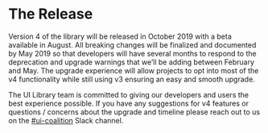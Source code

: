 # The Release

Version 4 of the library will be released in October 2019 with a beta available in August.
All breaking changes will be finalized and documented by May 2019 so that developers will have several months to respond to the deprecation and upgrade warnings that we’ll be adding between February and May.
The upgrade experience will allow projects to opt into most of the v4 functionality while still using v3 ensuring an easy and smooth upgrade.

The UI Library team is committed to giving our developers and users the best experience possible. If you have any suggestions for v4 features or questions / concerns about the upgrade and timeline please reach out to us on the [#ui-coalition](https://pingidentity.slack.com/messages/C0P4USREK) Slack channel.

